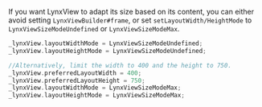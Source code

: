 If you want LynxView to adapt its size based on its content, you can either avoid setting `LynxViewBuilder#frame`, or set `setLayoutWidth/HeightMode` to `LynxViewSizeModeUndefined` or `LynxViewSizeModeMax`.

```objective-c
_lynxView.layoutWidthMode = LynxViewSizeModeUndefined;
_lynxView.layoutHeightMode = LynxViewSizeModeUndefined;

//Alternatively, limit the width to 400 and the height to 750.
_lynxView.preferredLayoutWidth = 400;
_lynxView.preferredLayoutHeight = 750;
_lynxView.layoutWidthMode = LynxViewSizeModeMax;
_lynxView.layoutHeightMode = LynxViewSizeModeMax;
```
